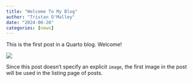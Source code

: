 ```yaml
---
title: "Welcome To My Blog"
author: "Tristan O'Malley"
date: "2024-06-28"
categories: [news]
---
```


This is the first post in a Quarto blog. Welcome!

![](thumbnail.jpg)

Since this post doesn't specify an explicit `image`, the first image in the post will be used in the listing page of posts.
